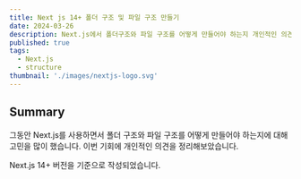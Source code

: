 ```yaml
---
title: Next js 14+ 폴더 구조 및 파일 구조 만들기
date: 2024-03-26
description: Next.js에서 폴더구조와 파일 구조를 어떻게 만들어야 하는지 개인적인 의견을 정리해보았습니다.
published: true
tags:
  - Next.js
  - structure
thumbnail: './images/nextjs-logo.svg'
---
```


## Summary

그동안 Next.js를 사용하면서 폴더 구조와 파일 구조를 어떻게 만들어야 하는지에 대해 고민을 많이 했습니다. 이번 기회에 개인적인 의견을 정리해보았습니다.

Next.js 14+ 버전을 기준으로 작성되었습니다.
